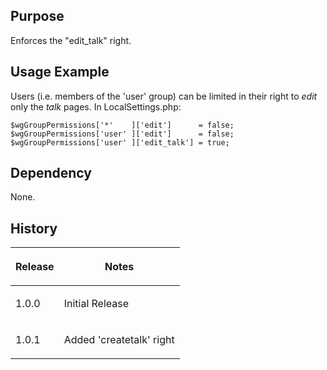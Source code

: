 {{Extension
|name        = EditTalkRight
|status      = stable
|author      = [[user:jldupont|Jean-Lou Dupont]]
|image       =
|version     = 1.0.1
|update      =
|mediawiki   = 1.11, 1.12
|download    = [http://mediawiki.googlecode.com/svn/tags/EditTalkRight/ SVN]
|readme      =
|changelog   = See SVN ($Id$)
|description = Enforces the "edit_talk" right
|parameters  =
|rights      =
|example     =
}}
== Purpose ==
Enforces the "edit_talk" right.

== Usage Example ==
Users (i.e. members of the 'user' group) can be limited in their right to ''edit'' only the ''talk'' pages.
In LocalSettings.php:
 $wgGroupPermissions['*'    ]['edit']      = false;
 $wgGroupPermissions['user' ]['edit']      = false;
 $wgGroupPermissions['user' ]['edit_talk'] = true;
 
== Dependency ==
None.

{{Pear|EditTalkRight}}

== History ==
{|class='datatable'
! Release !! Notes
|-
| 1.0.0 || Initial Release
|-
| 1.0.1 || Added 'createtalk' right
|}
